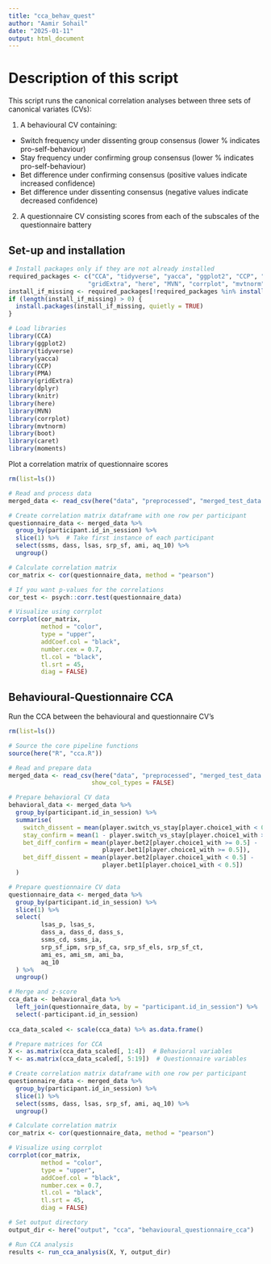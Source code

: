 ```yaml
---
title: "cca_behav_quest"
author: "Aamir Sohail"
date: "2025-01-11"
output: html_document
---
```


# Description of this script

This script runs the canonical correlation analyses between three sets of canonical variates (CVs):

1. A behavioural CV containing:
* Switch frequency under dissenting group consensus (lower % indicates pro-self-behaviour)
* Stay frequency under confirming group consensus (lower % indicates pro-self-behaviour)
* Bet difference under confirming consensus (positive values indicate increased confidence)
* Bet difference under dissenting consensus (negative values indicate decreased confidence)

2. A questionnaire CV consisting scores from each of the subscales of the questionnaire battery

## Set-up and installation

```r
# Install packages only if they are not already installed
required_packages <- c("CCA", "tidyverse", "yacca", "ggplot2", "CCP", "PMA", 
                      "gridExtra", "here", "MVN", "corrplot", "mvtnorm", "boot", "caret", "moments")
install_if_missing <- required_packages[!required_packages %in% installed.packages()]
if (length(install_if_missing) > 0) {
  install.packages(install_if_missing, quietly = TRUE)
}

# Load libraries
library(CCA)
library(ggplot2)
library(tidyverse)
library(yacca)
library(CCP)
library(PMA)
library(gridExtra)
library(dplyr)
library(knitr)
library(here)
library(MVN)
library(corrplot)
library(mvtnorm)
library(boot)
library(caret)
library(moments)
```

Plot a correlation matrix of questionnaire scores

```r
rm(list=ls())

# Read and process data
merged_data <- read_csv(here("data", "preprocessed", "merged_test_data.csv"), show_col_types = FALSE)

# Create correlation matrix dataframe with one row per participant
questionnaire_data <- merged_data %>%
  group_by(participant.id_in_session) %>%
  slice(1) %>%  # Take first instance of each participant
  select(ssms, dass, lsas, srp_sf, ami, aq_10) %>%
  ungroup()

# Calculate correlation matrix
cor_matrix <- cor(questionnaire_data, method = "pearson")

# If you want p-values for the correlations
cor_test <- psych::corr.test(questionnaire_data)

# Visualize using corrplot
corrplot(cor_matrix, 
         method = "color",
         type = "upper",
         addCoef.col = "black",
         number.cex = 0.7,
         tl.col = "black",
         tl.srt = 45,
         diag = FALSE)
```

## Behavioural-Questionnaire CCA

Run the CCA between the behavioural and questionnaire CV's

```r
rm(list=ls())

# Source the core pipeline functions
source(here("R", "cca.R"))

# Read and prepare data
merged_data <- read_csv(here("data", "preprocessed", "merged_test_data.csv"), 
                       show_col_types = FALSE)

# Prepare behavioral CV data
behavioral_data <- merged_data %>%
  group_by(participant.id_in_session) %>%
  summarise(
    switch_dissent = mean(player.switch_vs_stay[player.choice1_with < 0.5]) * 100,
    stay_confirm = mean(1 - player.switch_vs_stay[player.choice1_with >= 0.5]) * 100,
    bet_diff_confirm = mean(player.bet2[player.choice1_with >= 0.5] - 
                          player.bet1[player.choice1_with >= 0.5]),
    bet_diff_dissent = mean(player.bet2[player.choice1_with < 0.5] - 
                          player.bet1[player.choice1_with < 0.5])
  )

# Prepare questionnaire CV data
questionnaire_data <- merged_data %>%
  group_by(participant.id_in_session) %>%
  slice(1) %>%  
  select(
         lsas_p, lsas_s, 
         dass_a, dass_d, dass_s,
         ssms_cd, ssms_ia,
         srp_sf_ipm, srp_sf_ca, srp_sf_els, srp_sf_ct,
         ami_es, ami_sm, ami_ba,
         aq_10
  ) %>%
  ungroup()

# Merge and z-score
cca_data <- behavioral_data %>%
  left_join(questionnaire_data, by = "participant.id_in_session") %>%
  select(-participant.id_in_session)
 
cca_data_scaled <- scale(cca_data) %>% as.data.frame()

# Prepare matrices for CCA
X <- as.matrix(cca_data_scaled[, 1:4])  # Behavioral variables
Y <- as.matrix(cca_data_scaled[, 5:19])  # Questionnaire variables

# Create correlation matrix dataframe with one row per participant
questionnaire_data <- merged_data %>%
  group_by(participant.id_in_session) %>%
  slice(1) %>%  
  select(ssms, dass, lsas, srp_sf, ami, aq_10) %>%
  ungroup()

# Calculate correlation matrix
cor_matrix <- cor(questionnaire_data, method = "pearson")

# Visualize using corrplot
corrplot(cor_matrix, 
         method = "color",
         type = "upper",
         addCoef.col = "black",
         number.cex = 0.7,
         tl.col = "black",
         tl.srt = 45,
         diag = FALSE)

# Set output directory
output_dir <- here("output", "cca", "behavioural_questionnaire_cca")

# Run CCA analysis
results <- run_cca_analysis(X, Y, output_dir)
```

